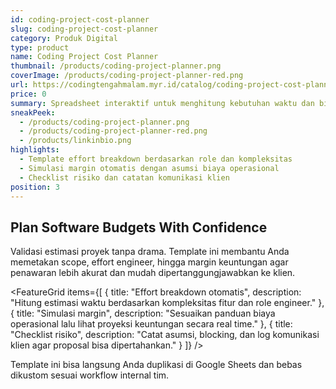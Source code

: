 ```yaml
---
id: coding-project-cost-planner
slug: coding-project-cost-planner
category: Produk Digital
type: product
name: Coding Project Cost Planner
thumbnail: /products/coding-project-planner.png
coverImage: /products/coding-project-planner-red.png
url: https://codingtengahmalam.myr.id/catalog/coding-project-cost-planner
price: 0
summary: Spreadsheet interaktif untuk menghitung kebutuhan waktu dan biaya proyek software.
sneakPeek:
  - /products/coding-project-planner.png
  - /products/coding-project-planner-red.png
  - /products/linkinbio.png
highlights:
  - Template effort breakdown berdasarkan role dan kompleksitas
  - Simulasi margin otomatis dengan asumsi biaya operasional
  - Checklist risiko dan catatan komunikasi klien
position: 3
---
```


## Plan Software Budgets With Confidence

Validasi estimasi proyek tanpa drama. Template ini membantu Anda memetakan scope, effort engineer, hingga margin keuntungan agar penawaran lebih akurat dan mudah dipertanggungjawabkan ke klien.

<FeatureGrid
  items={[
    {
      title: "Effort breakdown otomatis",
      description: "Hitung estimasi waktu berdasarkan kompleksitas fitur dan role engineer."
    },
    {
      title: "Simulasi margin",
      description: "Sesuaikan panduan biaya operasional lalu lihat proyeksi keuntungan secara real time."
    },
    {
      title: "Checklist risiko",
      description: "Catat asumsi, blocking, dan log komunikasi klien agar proposal bisa dipertahankan."
    }
  ]}
/>

<Callout title="Gratis untuk komunitas" variant="info">
  Template ini bisa langsung Anda duplikasi di Google Sheets dan bebas dikustom sesuai workflow internal tim.
</Callout>
